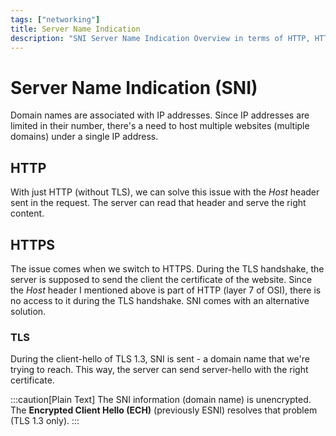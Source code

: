 ```yaml
---
tags: ["networking"]
title: Server Name Indication
description: "SNI Server Name Indication Overview in terms of HTTP, HTTPS, and TLS"
---
```



# Server Name Indication (SNI)

Domain names are associated with IP addresses. Since IP addresses are limited in
their number, there's a need to host multiple websites (multiple domains) under
a single IP address.

## HTTP

With just HTTP (without TLS), we can solve this issue with the *Host* header
sent in the request. The server can read that header and serve the right
content.

## HTTPS

The issue comes when we switch to HTTPS. During the TLS handshake, the server is
supposed to send the client the certificate of the website. Since the *Host*
header I mentioned above is part of HTTP (layer 7 of OSI), there is no access to
it during the TLS handshake. SNI comes with an alternative solution.

### TLS

During the client-hello of TLS 1.3, SNI is sent - a domain name that we're
trying to reach. This way, the server can send server-hello with the right
certificate.

:::caution[Plain Text]
The SNI information (domain name) is unencrypted. The **Encrypted Client Hello
(ECH)** (previously ESNI) resolves that problem (TLS 1.3 only).
:::